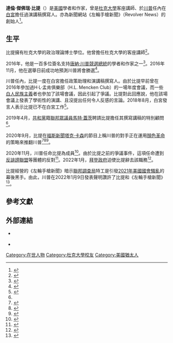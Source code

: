 {{noteTA
|1=zh-cn:福克斯新闻; zh-tw:福斯新聞; zh-hk:霍士新聞;
|2=zh-hans:卡尔森;zh-hant:卡森;
}}
{{Infobox officeholder
|姓名=達倫·比提
|原名=Darren Beattie
|圖像=Darren Beattie (50760853982).jpg
|圖像說明=比提在「{{le|美國轉捩點|Turning Point USA}}」2020年學生行動峰會上
|出生名=
|出生日期=<!-- {{birth date and age|YYYY|MM|DD}}（在世）或{{Birth date|YYYY|MM|DD}}（逝世） -->
|出生地點=
|國籍={{美國}}
|母校=[[杜克大學|杜克大學]]
}}
'''達倫·傑佛瑞·比提'''（{{lang-en|Darren Jeffrey Beattie}}）是[[美國|美國]]學者和作家，曾是[[杜克大學|杜克大學]]客座講師、於[[唐納川普|川普]]任內在[[白宮|白宮]]擔任過演講稿撰寫人。亦為新聞網站《左輪手槍新聞》（Revolver News）的創始人<ref>{{cite news |title=Beattie Responds To ‘Dirtbag’ Smear By CNN’s Cuomo Over Revolver’s 1/6 Report, Mocks ‘Titty Ring Brother’ And ‘Disgraced Father’ |url=https://nationalfile.com/darren-beattie-responds-to-dirtbag-smear-by-unhinged-cnn-anchor-chris-cuomo/ |accessdate=2021-06-19 |publisher=National File |date=2021-06-17}}</ref>。

== 生平 ==
比提擁有杜克大學的政治理論博士學位。他曾擔任杜克大學的客座講師<ref name=":0">{{Cite news|title=Matt Gaetz Hires Speechwriter Fired From White House Over White Nationalist Conference|url=https://www.thedailybeast.com/matt-gaetz-hires-dr-darren-beattie-speechwriter-fired-from-white-house-over-white-nationalist-conference|newspaper=The Daily Beast|date=2019-04-19|accessdate=2021-02-05|language=en|first=Sam Brodey,Sam|last=Stein}}</ref>。

2016年，他是一百多位簽名支持[[唐納·川普|唐納·川普]][[2016年唐納·川普競選美國總統|競選總統]]的學者和作家之一<ref>{{Cite web|title=Professor who predicted Trump's win explains how he knew, what comes next|url=https://www.dukechronicle.com/article/2016/11/professor-who-predicted-trumps-win-explains-how-he-knew-what-comes-next|accessdate=2021-02-05|date=2016-11-11|publisher=The Chronicle|language=en}}</ref>。2016年11月，他在選舉日前成功地預測川普將會勝選<ref>{{Cite web|title=What Can We Expect on Nov. 8, and After?|url=https://today.duke.edu/2016/11/what-can-we-expect-nov-8-and-after|accessdate=2021-02-05|date=2016-11-02|publisher=Duke Today|language=en}}</ref>。

川普任內，比提一度在白宮擔任政策助理和演講稿撰寫人。由於比提早前曾在2016年參加過H·L·孟肯俱樂部（H.L. Mencken Club）的一場年度會議，而一些[[白人民族主義|白人民族主義]]者也參加了該場會議，因此引起了爭議。比提對此回應說，他在該場會議上發表了學術性的演講、且沒提出任何令人反感的言論。2018年8月，白宮發言人{{le|霍根·吉德里|Hogan Gidley}}表示比提已不在白宮工作<ref>{{Cite news|url=https://www.washingtonpost.com/politics/trump-speechwriter-fired-amid-scrutiny-of-appearance-with-white-nationalists/2018/08/19/f5051b52-a3eb-11e8-a656-943eefab5daf_story.html?|title=Trump speechwriter fired amid scrutiny of appearance with white nationalists|date=2018-08-19|work=Washington Post|accessdate=2021-02-06|language=en|archiveurl=https://web.archive.org/web/20180820110805if_/https://www.washingtonpost.com/politics/trump-speechwriter-fired-amid-scrutiny-of-appearance-with-white-nationalists/2018/08/19/f5051b52-a3eb-11e8-a656-943eefab5daf_story.html?utm_term=.231ed1d6a66b|archivedate=2018-08-20}}</ref>。

2019年4月，[[共和黨_(美國)|共和黨]]籍[[聯邦眾議員|聯邦眾議員]][[馬特·蓋茨|馬特·蓋茨]]聘請比提擔任其撰寫講稿的特別顧問<ref name=":0" />。

2020年9月，比提在[[福斯新聞|福斯新聞]][[塔克·卡森|塔克·卡森]]的節目上稱川普的對手正在運用[[顏色革命|顏色革命]]的策略來推翻川普<ref>{{Cite web|title=Darren Beattie: There are ominous similarities between ‘color revolution’ tactics, efforts to oust Trump|url=http://video.foxnews.com/v/6191438294001/|accessdate=2021-02-05|date=2020-09-16|publisher=Fox News|language=en}}</ref><ref>{{Cite web|title=Deep-state architects of foreign coups behind effort to oust Trump!|url=https://www.wnd.com/2020/09/deep-state-architects-foreign-coups-behind-effort-oust-trump/|accessdate=2021-02-05|author=|date=2020-09-16|publisher=WND|language=en-US}}</ref><ref>{{Cite web|title=WATCH: Darren Beattie Explains the Globalist 'Color Revolution' to Oust President Trump on Tucker Carlson|url=https://bigleaguepolitics.com/watch-darren-beattie-explains-the-globalist-color-revolution-to-oust-president-trump-on-tucker-carlson/|access-date=2022-04-18|date=2020-09-16|work=Big League Politics|language=en-US}}</ref>。

2020年11月，川普任命比提為{{le|美國海外遺產保護委員會|U.S. Commission for the Preservation of America's Heritage Abroad}}成員<ref>{{Cite web|title=2 Coloradans on Trump's list of planned appointments|url=https://www.coloradopolitics.com/news/2-coloradans-on-trumps-list-of-planned-appointments/article_88d770d2-29aa-11eb-aa72-97f30d512ea5.html|accessdate=2021-02-05|date=2020-11-18|publisher=Colorado Politics|language=en}}</ref>。由於比提之前的爭議事件，這項任命遭到[[反誹謗聯盟|反誹謗聯盟]]等團體的反對<ref>{{Cite news|title=Jewish Group Denounces White House Pick for Preservation Commission|url=https://www.nytimes.com/2020/11/18/us/politics/darren-beattie-holocaust.html|newspaper=The New York Times|date=2020-11-19|accessdate=2021-02-05|language=en-US|first=Maggie|last=Haberman}}</ref>。2022年1月，[[喬·拜登政府|拜登政府]]迫使比提辭去該職務<ref>{{Cite web|title=Trump ally Darren Beattie forced out of federal post by White House after Insider report|url=https://www.businessinsider.in/politics/world/news/trump-ally-darren-beattie-forced-out-of-federal-post-by-white-house-after-insider-report/articleshow/88918443.cms|access-date=2022-04-18|date=2022-01-15|work=Business Insider|language=en}}</ref>。

比提經營的《左輪手槍新聞》暗示[[聯邦調查局|聯邦調查局]]特工是引發[[2021年美国国会大厦遭冲击事件|2021年美國國會騷亂]]的幕後黑手。由此，川普在2022年1月9日發表聲明讚許了比提和《左輪手槍新聞》<ref>{{Cite web|title=Trump praises right-wing site that helped to seed the conspiracy theory that the FBI is to blame for the Capitol riot|url=https://www.businessinsider.com/trump-praises-revoler-news-pushed-false-fbi-capitol-riot-theory-2022-1|access-date=2022-04-18|date=2022-01-10|last=Porter|first=Tom|work=Business Insider|language=en-US}}</ref>。

== 參考文獻 ==
{{Reflist|2}}

== 外部連結 ==
{{Commons category|Darren Beattie}}
* {{Twitter|DarrenJBeattie}} {{En}}
* {{IMDB name|11904179}}

{{DEFAULTSORT:Beattie, Darren}}
[[Category:在世人物|Category:在世人物]]
[[Category:杜克大學校友|Category:杜克大學校友]]
[[Category:美國猶太人|Category:美國猶太人]]
